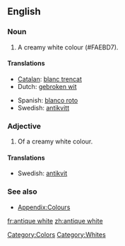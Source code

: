 ==English==

===Noun===
{{en-noun|-}}

# {{color}} A creamy white colour (#FAEBD7).
#: {{colour panel|FAEBD7}}

====Translations====
{{trans-top|colour}}
* [[Catalan]]: [[blanc trencat]]
* Dutch: [[gebroken wit]]
{{trans-mid}}
* Spanish: [[blanco roto]]
* Swedish: [[antikvitt]]
{{trans-bottom}}

===Adjective===
{{en-adj|-}}

# {{color}} Of a creamy white colour.

====Translations====
{{trans-top|colour}}
* Swedish: [[antikvit]]
{{trans-mid}}
{{trans-bottom}}

===See also===
* [[Appendix:Colours]]

[[Category:Colors]]
[[Category:Whites]]

[[fr:antique white]]
[[zh:antique white]]